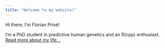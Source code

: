 ```yaml
---
title: "Welcome to my website!"
---
```


Hi there, I'm Florian Privé!

I'm a PhD student in predictive human genetics and an R(cpp) enthusiast. [Read more about my life...](about.html)
